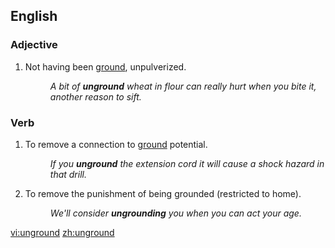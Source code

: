 ==English==

===Adjective===
{{en-adj|-}}

#Not having been [[ground]], unpulverized.
#:''A bit of '''unground''' wheat in flour can really hurt when you bite it, another reason to sift.''

===Verb===
{{en-verb|ungrounds|ungrounding|ungrounded|ungrounded}}

# {{context|electronics}} To remove a connection to [[ground]] potential.
#:''If you '''unground''' the extension cord it will cause a shock hazard in that drill.''
# To remove the punishment of being grounded (restricted to home).
#:''We'll consider '''ungrounding''' you when you can act your age.''

[[vi:unground]]
[[zh:unground]]